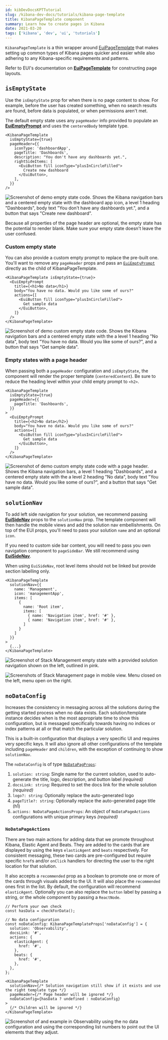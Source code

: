 ```yaml
---
id: kibDevDocsKPTTutorial
slug: /kibana-dev-docs/tutorials/kibana-page-template
title: KibanaPageTemplate component
summary: Learn how to create pages in Kibana
date: 2021-03-20
tags: ['kibana', 'dev', 'ui', 'tutorials']
---
```


`KibanaPageTemplate` is a thin wrapper around [EuiPageTemplate](https://elastic.github.io/eui/#/layout/page) that makes setting up common types of Kibana pages quicker and easier while also adhering to any Kibana-specific requirements and patterns.

Refer to EUI's documentation on [**EuiPageTemplate**](https://elastic.github.io/eui/#/layout/page) for constructing page layouts.

## `isEmptyState`

Use the `isEmptyState` prop for when there is no page content to show. For example, before the user has created something, when no search results are found, before data is populated, or when permissions aren't met.

The default empty state uses any `pageHeader` info provided to populate an [**EuiEmptyPrompt**](https://elastic.github.io/eui/#/display/empty-prompt) and uses the `centeredBody` template type.

```tsx
<KibanaPageTemplate
  isEmptyState={true}
  pageHeader={{
    iconType: 'dashboardApp',
    pageTitle: 'Dashboards',
    description: "You don't have any dashboards yet.",
    rightSideItems: [
      <EuiButton fill iconType="plusInCircleFilled">
        Create new dashboard
      </EuiButton>,
    ],
  }}
/>
```

![Screenshot of demo empty state code. Shows the Kibana navigation bars and a centered empty state with the dashboard app icon, a level 1 heading "Dashboards", body text "You don't have any dashboards yet.", and a button that says "Create new dashboard".](../assets/kibana_default_empty_state.png)

<DocCallOut color="warning" title="Missing page header content can lead to an anemic empty state">
  Because all properties of the page header are optional, the empty state has the potential to
  render blank. Make sure your empty state doesn't leave the user confused.
</DocCallOut>

### Custom empty state

You can also provide a custom empty prompt to replace the pre-built one. You'll want to remove any `pageHeader` props and pass an [`EuiEmptyPrompt`](https://elastic.github.io/eui/#/display/empty-prompt) directly as the child of KibanaPageTemplate.

```tsx
<KibanaPageTemplate isEmptyState={true}>
  <EuiEmptyPrompt
    title={<h1>No data</h1>}
    body="You have no data. Would you like some of ours?"
    actions={[
      <EuiButton fill iconType="plusInCircleFilled">
        Get sample data
      </EuiButton>,
    ]}
  />
</KibanaPageTemplate>
```

![Screenshot of demo custom empty state code. Shows the Kibana navigation bars and a centered empty state with the a level 1 heading "No data", body text "You have no data. Would you like some of ours?", and a button that says "Get sample data".](../assets/kibana_custom_empty_state.png)

### Empty states with a page header

When passing both a `pageHeader` configuration and `isEmptyState`, the component will render the proper template (`centeredContent`). Be sure to reduce the heading level within your child empty prompt to `<h2>`.

```tsx
<KibanaPageTemplate
  isEmptyState={true}
  pageHeader={{
    pageTitle: 'Dashboards',
  }}
>
  <EuiEmptyPrompt
    title={<h2>No data</h2>}
    body="You have no data. Would you like some of ours?"
    actions={[
      <EuiButton fill iconType="plusInCircleFilled">
        Get sample data
      </EuiButton>,
    ]}
  />
</KibanaPageTemplate>
```

![Screenshot of demo custom empty state code with a page header. Shows the Kibana navigation bars, a level 1 heading "Dashboards", and a centered empty state with the a level 2 heading "No data", body text "You have no data. Would you like some of ours?", and a button that says "Get sample data".](../assets/kibana_header_and_empty_state.png)

## `solutionNav`

To add left side navigation for your solution, we recommend passing [**EuiSideNav**](https://elastic.github.io/eui/#/navigation/side-nav) props to the `solutionNav` prop. The template component will then handle the mobile views and add the solution nav embellishments. On top of the EUI props, you'll need to pass your solution `name` and an optional `icon`.

If you need to custom side bar content, you will need to pass you own navigation component to `pageSideBar`. We still recommend using [**EuiSideNav**](https://elastic.github.io/eui/#/navigation/side-nav).

When using `EuiSideNav`, root level items should not be linked but provide section labelling only.

```tsx
<KibanaPageTemplate
  solutionNav={{
    name: 'Management',
    icon: 'managementApp',
    items: [
      {
        name: 'Root item',
        items: [
          { name: 'Navigation item', href: '#' },
          { name: 'Navigation item', href: '#' },
        ]
      }
    ]
  }}
>
  {...}
</KibanaPageTemplate>
```


![Screenshot of Stack Management empty state with a provided solution navigation shown on the left, outlined in pink.](../assets/kibana_template_solution_nav.png)

![Screenshots of Stack Management page in mobile view. Menu closed on the left, menu open on the right.](../assets/kibana_template_solution_nav_mobile.png)

## `noDataConfig`

Increases the consistency in messaging across all the solutions during the getting started process when no data exists. Each solution/template instance decides when is the most appropriate time to show this configuration, but is messaged specifically towards having no indices or index patterns at all or that match the particular solution.

This is a built-in configuration that displays a very specific UI and requires very specific keys. It will also ignore all other configurations of the template including `pageHeader` and `children`, with the exception of continuing to show `solutionNav`.

The `noDataConfig` is of type [`NoDataPagProps`](https://github.com/elastic/kibana/blob/master/src/plugins/kibana_react/public/no_data_page/no_data_page.tsx):

1. `solution: string`: Single name for the current solution, used to auto-generate the title, logo, description, and button label *(required)*
2. `docsLink: string`: Required to set the docs link for the whole solution *(required)*
3. `logo?: string`: Optionally replace the auto-generated logo
4. `pageTitle?: string`: Optionally replace the auto-generated page title (h1)
5. `actions: NoDataPageActionsProps`: An object of `NoDataPageActions` configurations with unique primary keys *(required)*

### `NoDataPageActions`

There are two main actions for adding data that we promote throughout Kibana, Elastic Agent and Beats. They are added to the cards that are displayed by using the keys `elasticAgent` and `beats` respectively. For consistent messaging, these two cards are pre-configured but require specific `href`s and/or `onClick` handlers for directing the user to the right location for that solution.

It also accepts a `recommended` prop as a boolean to promote one or more of the cards through visuals added to the UI. It will also place the `recommended` ones first in the list. By default, the configuration will recommend `elasticAgent`. Optionally you can also replace the `button` label by passing a string, or the whole component by passing a `ReactNode`.


```tsx
// Perform your own check
const hasData = checkForData();

// No data configuration
const noDataConfig: KibanaPageTemplateProps['noDataConfig'] = {
  solution: 'Observability',
  docsLink: '#',
  actions: {
    elasticAgent: {
      href: '#',
    },
    beats: {
      href: '#',
    },
  },
};

<KibanaPageTemplate
  solutionNav={/* Solution navigation still show if it exists and use the right template type */}
  pageHeader={/* Page header will be ignored */}
  noDataConfig={hasData ? undefined : noDataConfig}
>
  {/* Children will be ignored */}
</KibanaPageTemplate>
```


![Screenshot of and example in Observability using the no data configuration and using the corresponding list numbers to point out the UI elements that they adjust.](../assets/kibana_template_no_data_config.png)

